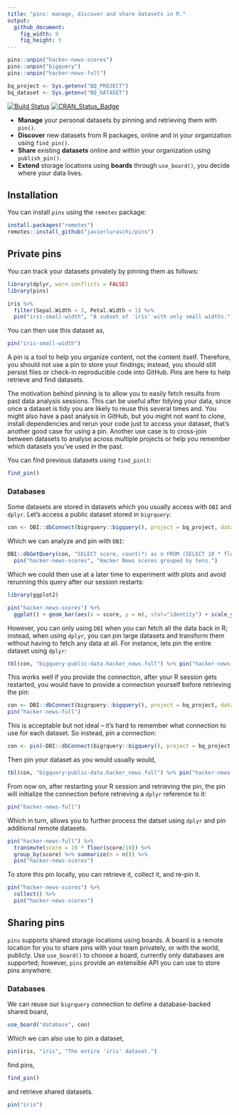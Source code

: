 ```yaml
---
title: "pins: manage, discover and share datasets in R."
output:
  github_document:
    fig_width: 9
    fig_height: 5
---
```


```r
pins::unpin("hacker-news-scores")
pins::unpin("bigquery")
pins::unpin("hacker-news-full")

bq_project <- Sys.getenv("BQ_PROJECT")
bq_dataset <- Sys.getenv("BQ_DATASET")
```

[![Build Status](https://travis-ci.org/javierluraschi/pins.svg?branch=master)](https://travis-ci.org/javierluraschi/pins) [![CRAN_Status_Badge](https://www.r-pkg.org/badges/version/pins)](https://cran.r-project.org/package=pins)

- **Manage** your personal datasets by pinning and retrieving them with `pin()`.
- **Discover** new datasets from R packages, online and in your organization using `find_pin()`.
- **Share** existing **datasets** online and within your organization using `publish_pin()`.
- **Extend** storage locations using **boards** through `use_board()`, you decide where your data lives.

## Installation

You can install `pins` using the `remotes` package:

```r
install.packages("remotes")
remotes::install_github("javierluraschi/pins")
```

## Private pins

You can track your datasets privately by pinning them as follows:

```r
library(dplyr, warn.conflicts = FALSE)
library(pins)

iris %>%
  filter(Sepal.Width < 3, Petal.Width < 1) %>%
  pin("iris-small-width", "A subset of 'iris' with only small widths.")
```

You can then use this dataset as,

```r
pin("iris-small-width")
```

A pin is a tool to help you organize content, not the content itself. Therefore, you should not use a pin to store your findings; instead, you should still persist files or check-in reproducible code into GitHub. Pins are here to help retrieve and find datasets.

The motivation behind pinning is to allow you to easily fetch results from past data analysis sessions. This can be useful after tidying your data, since once a dataset is tidy you are likely to reuse this several times and. You might also have a past analysis in GitHub, but you might not want to clone, install dependencies and rerun your code just to access your dataset, that's another good case for using a pin. Another use case is to cross-join between datasets to analyse across multiple projects or help you remember which datasets you've used in the past.

You can find previous datasets using `find_pin()`:

```r
find_pin()
```

### Databases

Some datasets are stored in datasets which you usually access with `DBI` and `dplyr`. Let's access a public dataset stored in `bigrquery`:

```r
con <- DBI::dbConnect(bigrquery::bigquery(), project = bq_project, dataset = bq_dataset)
```

Which we can analyze and pin with `DBI`:

```r
DBI::dbGetQuery(con, "SELECT score, count(*) as n FROM (SELECT 10 * floor(score/10) as score FROM `bigquery-public-data.hacker_news.full` WHERE score <= 2000) GROUP BY score") %>%
  pin("hacker-news-scores", "Hacker News scores grouped by tens.")
```

Which we could then use at a later time to experiment with plots and avoid rerunning this query after our session restarts:

```r
library(ggplot2)

pin("hacker-news-scores") %>%
  ggplot() + geom_bar(aes(x = score, y = n), stat="identity") + scale_y_log10() + theme_light()
```

However, you can only using `DBI` when you can fetch all the data back in R; instead, when using `dplyr`, you can pin large datasets and transform them without having to fetch any data at all. For instance, lets pin the entire dataset using `dplyr`:

```r
tbl(con, "bigquery-public-data.hacker_news.full") %>% pin("hacker-news-full")
```

This works well if you provide the connection, after your R session gets restarted, you would have to provide a connection yourself before retrieving the pin:

```r
con <- DBI::dbConnect(bigrquery::bigquery(), project = bq_project, dataset = bq_dataset)
pin("hacker-news-full")
```

This is acceptable but not ideal -- it's hard to remember what connection to use for each dataset. So instead, pin a connection:

```r
con <- pin(~DBI::dbConnect(bigrquery::bigquery(), project = bq_project, dataset = bq_dataset), "bigquery")
```

Then pin your dataset as you would usually would,

```r
tbl(con, "bigquery-public-data.hacker_news.full") %>% pin("hacker-news-full")
```

From now on, after restarting your R session and retrieving the pin, the pin will initialize the connection before retrieving a `dplyr` reference to it:

```r
pin("hacker-news-full")
```

Which in turn, allows you to further process the datset using `dplyr` and pin additional remote datasets.

```r
pin("hacker-news-full") %>%
  transmute(score = 10 * floor(score/10)) %>%
  group_by(score) %>% summarize(n = n()) %>%
  pin("hacker-news-scores")
```

To store this pin locally, you can retrieve it, collect it, and re-pin it.

```r
pin("hacker-news-scores") %>%
  collect() %>%
  pin("hacker-news-scores")
```

## Sharing pins

`pins` supports shared storage locations using boards. A board is a remote location for you to share pins with your team privately, or with the world, publicly. Use `use_board()` to choose a board, currently only databases are supported; however, `pins` provide an extensible API you can use to store pins anywhere.

### Databases

We can reuse our `bigrquery` connection to define a database-backed shared board,

```r
use_board("database", con)
```

Which we can also use to pin a dataset,

```r
pin(iris, "iris", "The entire 'iris' dataset.")
```

find pins,

```r
find_pin()
```

and retrieve shared datasets.

```r
pin("iris")
```

